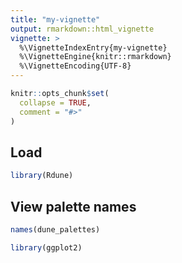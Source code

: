 ```yaml
---
title: "my-vignette"
output: rmarkdown::html_vignette
vignette: >
  %\VignetteIndexEntry{my-vignette}
  %\VignetteEngine{knitr::rmarkdown}
  %\VignetteEncoding{UTF-8}
---
```


```r
knitr::opts_chunk$set(
  collapse = TRUE,
  comment = "#>"
)
```



## Load

```r
library(Rdune)
```


## View palette names
```r

names(dune_palettes)


```



```r
library(ggplot2)

```

